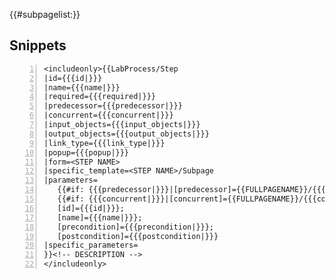 {{#subpagelist:}}

== Snippets ==

<syntaxhighlight line="1">
<includeonly>{{LabProcess/Step
|id={{{id|}}}
|name={{{name|}}}
|required={{{required|}}}
|predecessor={{{predecessor|}}}
|concurrent={{{concurrent|}}}
|input_objects={{{input_objects|}}}
|output_objects={{{output_objects|}}}
|link_type={{{link_type|}}}
|popup={{{popup|}}}
|form=<STEP NAME>
|specific_template=<STEP NAME>/Subpage
|parameters=
   {{#if: {{{predecessor|}}}|[predecessor]={{FULLPAGENAME}}/{{{predecessor}}};|}}
   {{#if: {{{concurrent|}}}|[concurrent]={{FULLPAGENAME}}/{{{concurrent}}};|}}
   [id]={{{id|}}};
   [name]={{{name|}}};
   [precondition]={{{precondition|}}};
   [postcondition]={{{postcondition|}}}
|specific_parameters=
}}<!-- DESCRIPTION -->
</includeonly>
</syntaxhighlight>